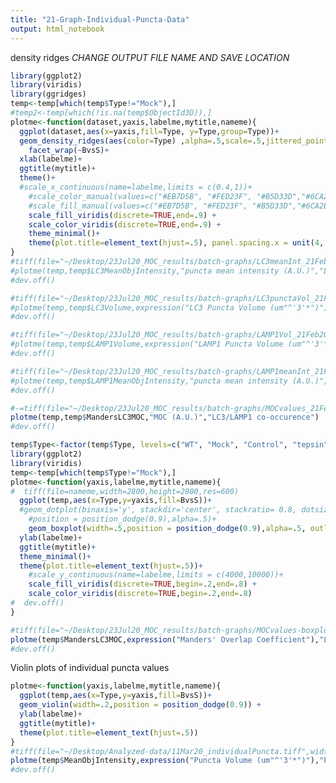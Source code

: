 ```yaml
---
title: "21-Graph-Individual-Puncta-Data"
output: html_notebook
---
```


density ridges
*CHANGE OUTPUT FILE NAME AND SAVE LOCATION*
```r
library(ggplot2)
library(viridis)
library(ggridges)
temp<-temp[which(temp$Type!="Mock"),]
#temp2<-temp[which(!is.na(temp$ObjectId3D)),]
plotme<-function(dataset,yaxis,labelme,mytitle,nameme){
  ggplot(dataset,aes(x=yaxis,fill=Type, y=Type,group=Type))+
  geom_density_ridges(aes(color=Type) ,alpha=.5,scale=.5,jittered_points=TRUE,position="raincloud",scale=.2,point_size=.5) +
    facet_wrap(~BvsS)+
  xlab(labelme)+
  ggtitle(mytitle)+
  theme()+
  #scale_x_continuous(name=labelme,limits = c(0.4,1))+
    #scale_color_manual(values=c("#EB7D5B", "#FED23F", "#B5D33D","#6CA2EA","#442288"))+
    #scale_fill_manual(values=c("#EB7D5B", "#FED23F", "#B5D33D","#6CA2EA","#442288"))
    scale_fill_viridis(discrete=TRUE,end=.9) +
    scale_color_viridis(discrete=TRUE,end=.9) +
    theme_minimal()+
    theme(plot.title=element_text(hjust=.5), panel.spacing.x = unit(4, "lines"))
}
#tiff(file="~/Desktop/23Jul20_MOC_results/batch-graphs/LC3meanInt_21Feb20-dataset_1Jul20.tiff",width=2800,height=2800,res=600)
#plotme(temp,temp$LC3MeanObjIntensity,"puncta mean intensity (A.U.)","LC3 Puncta Mean Intensity")
#dev.off()

#tiff(file="~/Desktop/23Jul20_MOC_results/batch-graphs/LC3punctaVol_21Feb20-dataset-run2_23Jul20.tiff",width=3000,height=3000,res=600)
#plotme(temp,temp$LC3Volume,expression("LC3 Puncta Volume (um"^'3'*")"),"LC3 Puncta Volumes")
#dev.off()

#tiff(file="~/Desktop/23Jul20_MOC_results/batch-graphs/LAMP1Vol_21Feb20-dataset_23Jul20.tiff",width=3000,height=3000,res=600)
#plotme(temp,temp$LAMP1Volume,expression("LAMP1 Puncta Volume (um"^'3'*")"),"LAMP1 Puncta Volumes")
#dev.off()

#tiff(file="~/Desktop/23Jul20_MOC_results/batch-graphs/LAMP1meanInt_21Feb20-dataset_23Jul20.tiff",width=3000,height=3000,res=600)
#plotme(temp,temp$LAMP1MeanObjIntensity,"puncta mean intensity (A.U.)","LAMP1 Puncta Mean Intensity")
#dev.off()

#-=tiff(file="~/Desktop/23Jul20_MOC_results/batch-graphs/MOCvalues_21Feb20-dataset-run2_23Jul20.tiff",width=3000,height=3000,res=600)
plotme(temp,temp$MandersLC3MOC,"MOC (A.U.)","LC3/LAMP1 co-occurence")
#dev.off()
```

```r
temp$Type<-factor(temp$Type, levels=c("WT", "Mock", "Control", "tepsin", "AP4E1"))
library(ggplot2)
library(viridis)
temp<-temp[which(temp$Type!="Mock"),]
plotme<-function(yaxis,labelme,mytitle,nameme){
#  tiff(file=nameme,width=2800,height=2800,res=600)
  ggplot(temp,aes(x=Type,y=yaxis,fill=BvsS))+
  #geom_dotplot(binaxis='y', stackdir='center', stackratio= 0.8, dotsize = 0.25,
    #position = position_dodge(0.9),alpha=.5)+
    geom_boxplot(width=.5,position = position_dodge(0.9),alpha=.5, outlier.shape = NA) +
  ylab(labelme)+
  ggtitle(mytitle)+
  theme_minimal()+
  theme(plot.title=element_text(hjust=.5))+
    #scale_y_continuous(name=labelme,limits = c(4000,10000))+
    scale_fill_viridis(discrete=TRUE,begin=.2,end=.8) +
    scale_color_viridis(discrete=TRUE,begin=.2,end=.8)
#  dev.off()
}

#tiff(file="~/Desktop/23Jul20_MOC_results/batch-graphs/MOCvalues-boxplot_21Feb20-dataset-run2_23Jul20.tif",width=2800,height=2800,res=600)
plotme(temp$MandersLC3MOC,expression("Manders' Overlap Coefficient"),"LC3/LAMP1 co-occurence")
#dev.off()

```

Violin plots of individual puncta values

```r
plotme<-function(yaxis,labelme,mytitle,nameme){
  ggplot(temp,aes(x=Type,y=yaxis,fill=BvsS))+
  geom_violin(width=.2,position = position_dodge(0.9)) +
  ylab(labelme)+
  ggtitle(mytitle)+
  theme(plot.title=element_text(hjust=.5))
}
#tiff(file="~/Desktop/Analyzed-data/11Mar20_individualPuncta.tiff",width=2800,height=2800,res=600)
plotme(temp$MeanObjIntensity,expression("Puncta Volume (um"^'3'*")"),"Puncta Volumes")
#dev.off()
```
